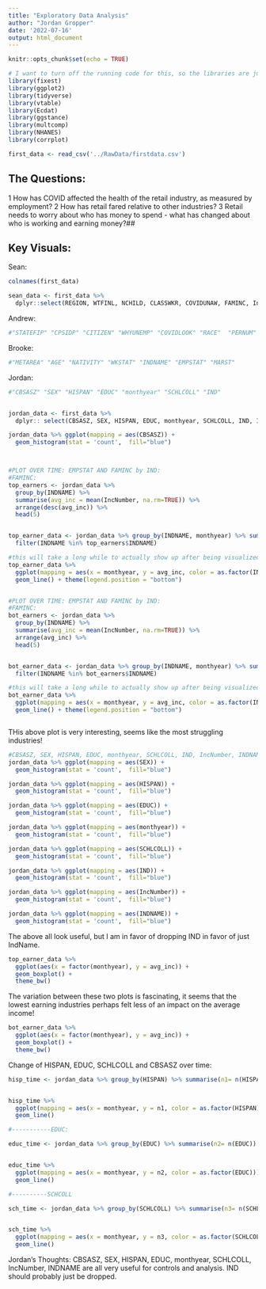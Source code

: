 ```yaml
---
title: "Exploratory Data Analysis"
author: "Jordan Gropper"
date: '2022-07-16'
output: html_document
---
```


```r
knitr::opts_chunk$set(echo = TRUE)
```


```r
# I want to turn off the running code for this, so the libraries are just shown
library(fixest)
library(ggplot2)
library(tidyverse)
library(vtable)
library(Ecdat)
library(ggstance)
library(multcomp)
library(NHANES)
library(corrplot)
```


```r

first_data <- read_csv('../RawData/firstdata.csv')
```
## The Questions:

1 How has COVID affected the health of the retail industry, as measured by employment?
2 How has retail fared relative to other industries?
3 Retail needs to worry about who has money to spend - what has changed about who is working and earning money?##

## Key Visuals:

Sean:
```r

colnames(first_data)

sean_data <- first_data %>% 
  dplyr::select(REGION, WTFINL, NCHILD, CLASSWKR, COVIDUNAW, FAMINC, IncNumber, DIFFANY, YEAR, SERIAL, MONTH, HWTFINL, CPSID)

```
















































Andrew:
```r


#"STATEFIP" "CPSIDP" "CITIZEN" "WHYUNEMP" "COVIDLOOK" "RACE"  "PERNUM"

```







































































Brooke:
```r

#"METAREA" "AGE" "NATIVITY" "WKSTAT" "INDNAME" "EMPSTAT" "MARST"

```






































































Jordan:
```r
#"CBSASZ" "SEX" "HISPAN" "EDUC" "monthyear" "SCHLCOLL" "IND"


jordan_data <- first_data %>% 
  dplyr:: select(CBSASZ, SEX, HISPAN, EDUC, monthyear, SCHLCOLL, IND, IncNumber, INDNAME)

jordan_data %>% ggplot(mapping = aes(CBSASZ)) + 
  geom_histogram(stat = 'count',  fill="blue")



#PLOT OVER TIME: EMPSTAT AND FAMINC by IND:
#FAMINC:
top_earners <- jordan_data %>% 
  group_by(INDNAME) %>% 
  summarise(avg_inc = mean(IncNumber, na.rm=TRUE)) %>%  
  arrange(desc(avg_inc)) %>% 
  head(5)


top_earner_data <- jordan_data %>% group_by(INDNAME, monthyear) %>% summarize(avg_inc = mean(IncNumber, na.rm=TRUE)) %>% 
  filter(INDNAME %in% top_earners$INDNAME)

#this will take a long while to actually show up after being visualized
top_earner_data %>% 
  ggplot(mapping = aes(x = monthyear, y = avg_inc, color = as.factor(INDNAME))) + 
  geom_line() + theme(legend.position = "bottom")



```

```r
#PLOT OVER TIME: EMPSTAT AND FAMINC by IND:
#FAMINC:
bot_earners <- jordan_data %>% 
  group_by(INDNAME) %>% 
  summarise(avg_inc = mean(IncNumber, na.rm=TRUE)) %>%  
  arrange(avg_inc) %>% 
  head(5)


bot_earner_data <- jordan_data %>% group_by(INDNAME, monthyear) %>% summarize(avg_inc = mean(IncNumber, na.rm=TRUE)) %>% 
  filter(INDNAME %in% bot_earners$INDNAME)

#this will take a long while to actually show up after being visualized
bot_earner_data %>% 
  ggplot(mapping = aes(x = monthyear, y = avg_inc, color = as.factor(INDNAME))) + 
  geom_line() + theme(legend.position = "bottom")



```
THis above plot is very interesting, seems like the most struggling industries!




```r

#CBSASZ, SEX, HISPAN, EDUC, monthyear, SCHLCOLL, IND, IncNumber, INDNAME
jordan_data %>% ggplot(mapping = aes(SEX)) + 
  geom_histogram(stat = 'count',  fill="blue")

jordan_data %>% ggplot(mapping = aes(HISPAN)) + 
  geom_histogram(stat = 'count',  fill="blue")

jordan_data %>% ggplot(mapping = aes(EDUC)) + 
  geom_histogram(stat = 'count',  fill="blue")

jordan_data %>% ggplot(mapping = aes(monthyear)) + 
  geom_histogram(stat = 'count',  fill="blue")

jordan_data %>% ggplot(mapping = aes(SCHLCOLL)) + 
  geom_histogram(stat = 'count',  fill="blue")

jordan_data %>% ggplot(mapping = aes(IND)) + 
  geom_histogram(stat = 'count',  fill="blue")

jordan_data %>% ggplot(mapping = aes(IncNumber)) + 
  geom_histogram(stat = 'count',  fill="blue")

jordan_data %>% ggplot(mapping = aes(INDNAME)) + 
  geom_histogram(stat = 'count',  fill="blue")


```
The above all look useful, but I am in favor of dropping IND in favor of just IndName.


```r
top_earner_data %>% 
  ggplot(aes(x = factor(monthyear), y = avg_inc)) +
  geom_boxplot() +
  theme_bw()


```

The variation between these two plots is fascinating, it seems that the lowest earning industries perhaps felt less of an impact on the average income!

```r
bot_earner_data %>% 
  ggplot(aes(x = factor(monthyear), y = avg_inc)) +
  geom_boxplot() +
  theme_bw()

```

Change of HISPAN, EDUC, SCHLCOLL and CBSASZ over time:
```r
hisp_time <- jordan_data %>% group_by(HISPAN) %>% summarise(n1= n(HISPAN))


hisp_time %>% 
  ggplot(mapping = aes(x = monthyear, y = n1, color = as.factor(HISPAN))) + 
  geom_line()

#-----------EDUC:

educ_time <- jordan_data %>% group_by(EDUC) %>% summarise(n2= n(EDUC))


educ_time %>% 
  ggplot(mapping = aes(x = monthyear, y = n2, color = as.factor(EDUC))) + 
  geom_line()

#----------SCHCOLL

sch_time <- jordan_data %>% group_by(SCHLCOLL) %>% summarise(n3= n(SCHLCOLL))


sch_time %>% 
  ggplot(mapping = aes(x = monthyear, y = n3, color = as.factor(SCHLCOLL))) + 
  geom_line()

```



Jordan's Thoughts: CBSASZ, SEX, HISPAN, EDUC, monthyear, SCHLCOLL, IncNumber, INDNAME are all very useful for controls and analysis.
IND should probably just be dropped.




























